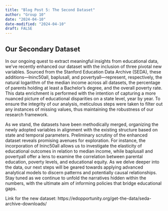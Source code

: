 ```yaml
---
title: "Blog Post 5: The Second Dataset"
author: "Group 10"
date: "2024-04-10"
date-modified: "2024-04-10"
draft: FALSE
---
```


## Our Secondary Dataset
In our ongoing quest to extract meaningful insights from educational data, we've recently enhanced our dataset with the inclusion of three pivotal new variables. Sourced from the Stanford Education Data Archive (SEDA), these additions—lninc50all, baplusall, and povertyall—represent, respectively, the natural logarithm of the median income across all datasets, the percentage of parents holding at least a Bachelor's degree, and the overall poverty rate. This data enrichment is performed with the intention of capturing a more nuanced picture of educational disparities on a state level, year by year. To ensure the integrity of our analysis, meticulous steps were taken to filter out any instances of missing values, thus maintaining the robustness of our research framework.

As we stand, the datasets have been methodically merged, organizing the newly adopted variables in alignment with the existing structure based on state and temporal parameters. Preliminary scrutiny of the enhanced dataset reveals promising avenues for exploration. For instance, the incorporation of lninc50all allows us to investigate the elasticity of educational outcomes in relation to median income, while baplusall and povertyall offer a lens to examine the correlation between parental education, poverty levels, and educational equity. As we delve deeper into the data, our next steps will be geared towards applying advanced analytical models to discern patterns and potentially causal relationships. Stay tuned as we continue to unfold the narratives hidden within the numbers, with the ultimate aim of informing policies that bridge educational gaps.

Link for the new dataset: https://edopportunity.org/get-the-data/seda-archive-downloads/